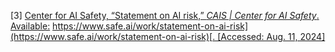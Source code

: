 \[3\]	[Center for AI Safety, “Statement on AI risk,” *CAIS | Center for AI Safety*. Available:](http://paperpile.com/b/Lj1YHA/ZHUVH) [https://www.safe.ai/work/statement-on-ai-risk](https://www.safe.ai/work/statement-on-ai-risk)[. \[Accessed: Aug. 11, 2024\]](http://paperpile.com/b/Lj1YHA/ZHUVH)